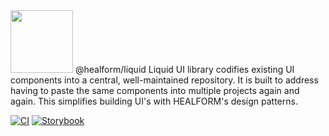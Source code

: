 
<Meta title="Introduction/Welcome" />

<img src="https://i.imgur.com/gITOD4N.png" width="100px"/>

<Headline size="one" mt="5">
  @healform/liquid
</Headline>

<Body size="one">
  Liquid UI library codifies existing UI components into a central, well-maintained repository.
  It is built to address having to paste the same components into multiple projects again and again.
  This simplifies building UI's with HEALFORM's design patterns.
</Body>

[![CI](https://github.com/HEALFORM/liquid/actions/workflows/ci.yaml/badge.svg?branch=main)](https://github.com/HEALFORM/liquid/actions/workflows/ci.yaml) [![Storybook](https://cdn.jsdelivr.net/gh/storybookjs/brand@main/badge/badge-storybook.svg)](https://ui-library.healform.de/)
